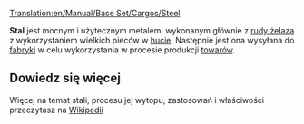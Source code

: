[[Translation:en/Manual/Base Set/Cargos/Steel]]

{{pl/Manual/Base Set/Cargos/Ładunek|
name=Stal|
image=Steel.png|
produced=[[pl/Manual/Base Set/Industries/Huta|Huta]]|
accepted=[[pl/Manual/Base Set/Industries/Fabryka|Fabryka]]
}}

'''Stal''' jest mocnym i użytecznym metalem, wykonanym głównie z [[pl/Manual/Base Set/Cargos/Ruda żelaza|rudy żelaza]] z wykorzystaniem wielkich pieców w [[pl/Manual/Base Set/Industries/Huta|hucie]]. Następnie jest ona wysyłana do [[pl/Manual/Base Set/Industries/Fabryka|fabryki]] w celu wykorzystania w procesie produkcji [[pl/Manual/Base Set/Cargos/Towary|towarów]]. 

==Dowiedz się więcej==
Więcej na temat stali, procesu jej wytopu, zastosowań i właściwości przeczytasz na [https://pl.wikipedia.org/wiki/Stal Wikipedii]

{{pl/Manual/Navbox Ładunek}}